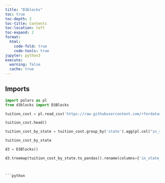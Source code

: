 ```yaml
---
title: "D3blocks"
toc: true
toc-depth: 2
toc-title: Contents
toc-location: left
toc-expand: 2
format:
  html:
    code-fold: true
    code-tools: true
jupyter: python3
execute: 
  warning: false
  cache: true
---
```


## Imports

```python

import polars as pl
from d3blocks import D3Blocks

```


```python

tuition_cost = pl.read_csv('https://raw.githubusercontent.com/rfordatascience/tidytuesday/master/data/2020/2020-03-10/tuition_cost.csv')

tuition_cost.head()

tuition_cost_by_state = tuition_cost.group_by('state').agg(pl.col("in_state_tuition").sum())

tuition_cost_by_state

```


```python

d3 = D3Blocks()

d3.treemap(tuition_cost_by_state.to_pandas().rename(columns={'in_state_tuition': 'weight'}))

```

```


```python


```


```python


```


```python


```


```python


```


```python


```

